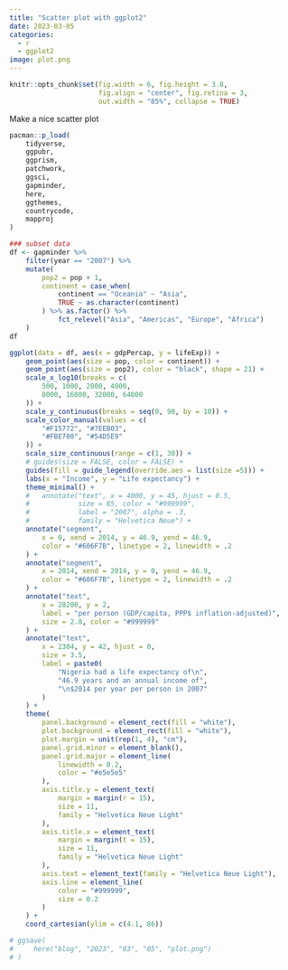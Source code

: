 ```yaml
---
title: "Scatter plot with ggplot2"
date: 2023-03-05
categories:
  - r
  - ggplot2
image: plot.png
---
```

```r
knitr::opts_chunk$set(fig.width = 6, fig.height = 3.8,
                      fig.align = "center", fig.retina = 3,
                      out.width = "85%", collapse = TRUE)
```
Make a nice scatter plot 

```r
pacman::p_load(
    tidyverse,
    ggpubr,
    ggprism,
    patchwork,
    ggsci,
    gapminder,
    here,
    ggthemes,
    countrycode,
    mapproj
)
```

```r
### subset data
df <- gapminder %>%
    filter(year == "2007") %>%
    mutate(
        pop2 = pop + 1,
        continent = case_when(
            continent == "Oceania" ~ "Asia",
            TRUE ~ as.character(continent)
        ) %>% as.factor() %>%
            fct_relevel("Asia", "Americas", "Europe", "Africa")
    )
df
```


```r
ggplot(data = df, aes(x = gdpPercap, y = lifeExp)) +
    geom_point(aes(size = pop, color = continent)) +
    geom_point(aes(size = pop2), color = "black", shape = 21) +
    scale_x_log10(breaks = c(
        500, 1000, 2000, 4000,
        8000, 16000, 32000, 64000
    )) +
    scale_y_continuous(breaks = seq(0, 90, by = 10)) +
    scale_color_manual(values = c(
        "#F15772", "#7EEB03",
        "#FBE700", "#54D5E9"
    )) +
    scale_size_continuous(range = c(1, 30)) +
    # guides(size = FALSE, color = FALSE) +
    guides(fill = guide_legend(override.aes = list(size =5))) +
    labs(x = "Income", y = "Life expectancy") +
    theme_minimal() +
    #   annotate("text", x = 4000, y = 45, hjust = 0.5,
    #            size = 85, color = "#999999",
    #            label = "2007", alpha = .3,
    #            family = "Helvetica Neue") +
    annotate("segment",
        x = 0, xend = 2014, y = 46.9, yend = 46.9,
        color = "#606F7B", linetype = 2, linewidth = .2
    ) +
    annotate("segment",
        x = 2014, xend = 2014, y = 0, yend = 46.9,
        color = "#606F7B", linetype = 2, linewidth = .2
    ) +
    annotate("text",
        x = 28200, y = 2,
        label = "per person (GDP/capita, PPP$ inflation-adjusted)",
        size = 2.8, color = "#999999"
    ) +
    annotate("text",
        x = 2304, y = 42, hjust = 0,
        size = 3.5,
        label = paste0(
            "Nigeria had a life expectancy of\n",
            "46.9 years and an annual income of",
            "\n$2014 per year per person in 2007"
        )
    ) +
    theme(
        panel.background = element_rect(fill = "white"),
        plot.background = element_rect(fill = "white"),
        plot.margin = unit(rep(1, 4), "cm"),
        panel.grid.minor = element_blank(),
        panel.grid.major = element_line(
            linewidth = 0.2,
            color = "#e5e5e5"
        ),
        axis.title.y = element_text(
            margin = margin(r = 15),
            size = 11,
            family = "Helvetica Neue Light"
        ),
        axis.title.x = element_text(
            margin = margin(t = 15),
            size = 11,
            family = "Helvetica Neue Light"
        ),
        axis.text = element_text(family = "Helvetica Neue Light"),
        axis.line = element_line(
            color = "#999999",
            size = 0.2
        )
    ) +
    coord_cartesian(ylim = c(4.1, 86))

# ggsave(
#     here("blog", "2023", "03", "05", "plot.png")
# )
```
